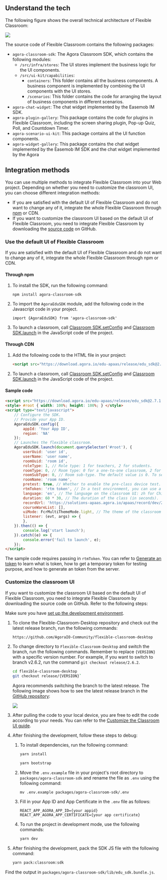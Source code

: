 <PlatformWrapper platform="web">



## Understand the tech

The following figure shows the overall technical architecture of Flexible Classroom:

![](https://web-cdn.agora.io/docs-files/1653557375318)

The source code of Flexible Classroom contains the following packages:

- `agora-classroom-sdk`: The Agora Classroom SDK, which contains the following modules:
   - `/src/infra/stores`: The UI stores implement the business logic for the UI components.
   - `/src/ui-kit/capabilities`:
      - `containers`: This folder contains all the business components. A business component is implemented by combining the UI components with the UI stores.
      - `/scenarios`: This folder contains the code for arranging the layout of business components in different scenarios.
- `agora-chat-widget`: The chat widget implemented by the Easemob IM SDK.
- `agora-plugin-gallery`: This package contains the code for plugins in Flexible Classroom, including the screen sharing plugin, Pop-up Quiz, Poll, and Countdown Timer.
- `agora-scenario-ui-kit`: This package contains all the UI function components.
- `agora-widget-gallery`: This package contains the chat widget implemented by the Easemob IM SDK and the chat widget implemented by the Agora <Vg k="MESS_SDK" />

## Integration methods

You can use multiple methods to integrate Flexible Classroom into your Web project. Depending on whether you need to customize the classroom UI, you can choose different integration methods:

- If you are satisfied with the default UI of Flexible Classroom and do not want to change any of it, integrate the whole Flexible Classroom through [npm](https://www.npmjs.com/package/agora-classroom-sdk) or CDN.
- If you want to customize the classroom UI based on the default UI of Flexible Classroom, you need to integrate Flexible Classroom by downloading the [source code](https://github.com/AgoraIO-Community/flexible-classroom-desktop) on GitHub.


<a name="default_ui"></a>

### Use the default UI of Flexible Classroom

If you are satisfied with the default UI of Flexible Classroom and do not want to change any of it, integrate the whole Flexible Classroom through npm or CDN.

#### Through npm

1. To install the SDK, run the following command:

   ```
   npm install agora-classroom-sdk
   ```

2. To import the `AgoraEduSDK` module, add the following code in the Javascript code in your project.

   ```
   import {AgoraEduSDK} from 'agora-classroom-sdk'
   ```

3. To launch a classroom, call [Classroom SDK.setConfig](../reference/classroom-sdk#setconfig) and [Classroom SDK.launch](../reference/classroom-sdk#launch) in the JavaScript code of the project.

#### Through CDN

1. Add the following code to the HTML file in your project:

   ```html
   <script src="https://download.agora.io/edu-apaas/release/edu_sdk@2.6.1.bundle.js"></script>
   ```

2. To launch a classroom, call [Classroom SDK.setConfig](../reference/classroom-sdk#setconfig) and [Classroom SDK.launch](../reference/classroom-sdk#launch) in the JavaScript code of the project.


#### Sample code

```html
<script src="https://download.agora.io/edu-apaas/release/edu_sdk@2.7.1.bundle.js"></script> 
<style> #root { width: 100%; height: 100%; } </style>
<script type="text/javascript"> 
    // Configure the SDK. 
    // Provide your App ID. 
    AgoraEduSDK.config({ 
        appId: 'Your App ID', 
        region: 'NA' 
    }); 
    // Launches the flexible classroom. 
    AgoraEduSDK.launch(document.querySelector('#root'), {
        userUuid: 'user id', 
        userName: 'user name', 
        roomUuid: 'room id', 
        roleType: 1, // Role type: 1 for teachers, 2 for students. 
        roomType: 0, // Room type: 0 for a one-to-one classroom, 2 for a lecture hall (a common lecture hall or a vocational lecture hall depending on room sub-type), 4 for a small classroom. 
        roomSubType: 0, // Room sub-type. The default value is 0. To set a vocational lecture hall, set roomType as 2 and roomSubType as 1. 
        roomName: 'room name', 
        pretest: true, // Whether to enable the pre-class device test. 
        rtmToken: 'rtm token', // In a test environment, you can use a temporary token; in a production or security environment, Agora strongly recommends that you use a server-generated token. 
        language: 'en', // The language on the classroom UI: zh for Chinese and en for English. 
        duration: 60 * 30, // The duration of the class (in seconds). 
        recordUrl: 'https://solutions-apaas.agora.io/apaas/record/dev/2.3.3/record_page.html', 
        courseWareList: [], 
        uiMode: FcrMultiThemeMode.light, // The theme of the classroom UI: FcrMultiThemeMode.light for the light mode, FcrMultiThemeMode.dark for the dark mode. 
        listener: (evt, args) => { 
        }, 
    }).then(() => { 
        console.log('start launch'); 
    }).catch((e) => { 
        console.error('fail to launch', e); 
    }); 
</script>
```

The sample code requires passing in `rtmToken`. You can refer to [Generate an <Vg k="MESS" /> token](../reference/manage-agora-account#generate-an-rtm-token) to learn what is <Vg k="MESS" /> token, how to get a temporary <Vg k="MESS" /> token for testing purpose, and how to generate an <Vg k="MESS" /> token from the server.

<a name="change_default_ui"></a>

### Customize the classroom UI

If you want to customize the classroom UI based on the default UI of Flexible Classroom, you need to integrate Flexible Classroom by downloading the source code on GitHub. Refer to the following steps:

<div class="alert info">Make sure you have <a href="../get-started">set up the development environment</a>.</div>

1. To clone the Flexible-Classroom-Desktop repository and check out the latest release branch, run the following commands:

   ```bash
   https://github.com/AgoraIO-Community/flexible-classroom-desktop
   ```

2. To change directory to `Flexible-Classroom-Desktop` and switch the branch, run the following commands. Remember to replace `{VERSION}` with a specific version number. For example, if you want to switch to branch v2.6.2, run the command `git checkout release/2.6.2`.

    ```bash
    cd flexible-classroom-desktop
    git checkout release/{VERSION}`
    ```
    
    Agora recommends switching the branch to the latest release. The following image shows how to see the latest release branch in the [GitHub repository](https://github.com/AgoraIO-Community/flexible-classroom-desktop):

    ![](https://web-cdn.agora.io/docs-files/1658916187924)


3. After pulling the code to your local device, you are free to edit the code according to your needs. You can refer to the [Customize the Classroom UI guide](../develop/customize-ui).

4. After finishing the development, follow these steps to debug:

   1. To install dependencies, run the following command:

      ```bash
      yarn install
      ```

      ```bash
      yarn bootstrap
      ```

    1. Move the `.env.example` file in your project's root directory to `packages/agora-classroom-sdk` and rename the file as `.env` using the following command: 
    
        ```
        mv .env.example packages/agora-classroom-sdk/.env
        ```

    1. Fill in your App ID and App Certificate in the `.env` file as follows:

        ```
        REACT_APP_AGORA_APP_ID={your appid}
        REACT_APP_AGORA_APP_CERTIFICATE={your app certificate}
        ```

   1. To run the project in development mode, use the following commands:

        ```bash
        yarn dev
        ```

5. After finishing the development, pack the SDK JS file with the following command:

   ```bash
   yarn pack:classroom:sdk
   ```

<div class="alert info">Find the output in <code>packages/agora-classroom-sdk/lib/edu_sdk.bundle.js</code>.</div>


</PlatformWrapper>